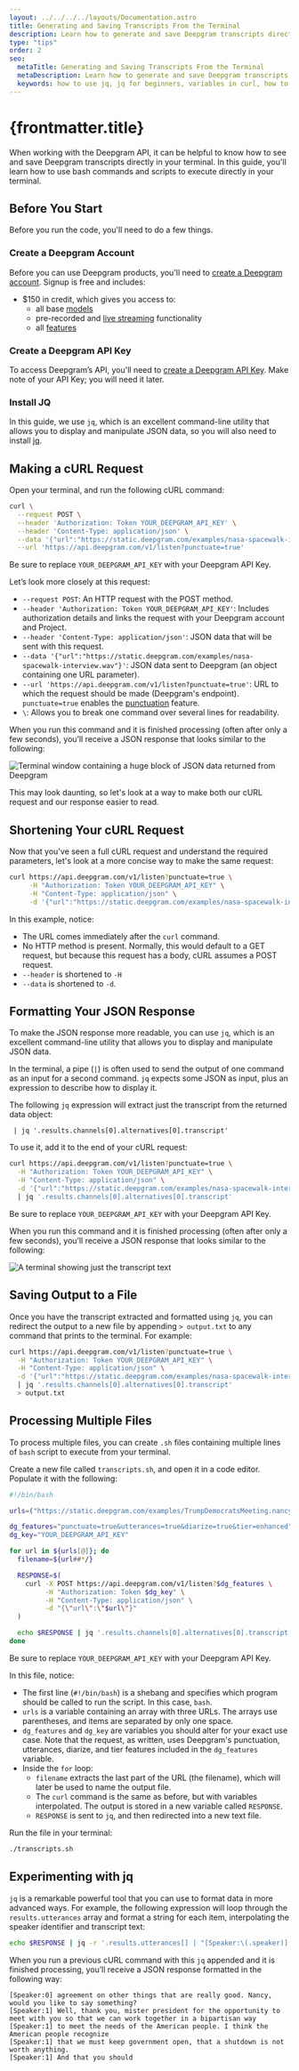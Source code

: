 ```yaml
---
layout: ../../../../layouts/Documentation.astro
title: Generating and Saving Transcripts From the Terminal
description: Learn how to generate and save Deepgram transcripts directly from your terminal.
type: "tips"
order: 2
seo:
  metaTitle: Generating and Saving Transcripts From the Terminal
  metaDescription: Learn how to generate and save Deepgram transcripts directly from your terminal.
  keywords: how to use jq, jq for beginners, variables in curl, how to write bash scripts, save curl output, save terminal output, save file from terminal
---
```



# {frontmatter.title}

When working with the Deepgram API, it can be helpful to know how to see and save Deepgram transcripts directly in your terminal. In this guide, you'll learn how to use bash commands and scripts to execute directly in your terminal.

## Before You Start

Before you run the code, you'll need to do a few things.

### Create a Deepgram Account

Before you can use Deepgram products, you'll need to [create a Deepgram account](https://console.deepgram.com/signup?jump=keys). Signup is free and includes:

- $150 in credit, which gives you access to:
  - all base [models](/documentation/features/model/)
  - pre-recorded and [live streaming](/documentation/getting-started/streaming/) functionality
  - all [features](/documentation/features/)

### Create a Deepgram API Key

To access Deepgram’s API, you'll need to [create a Deepgram API Key](https://console.deepgram.com/signup?jump=keys). Make note of your API Key; you will need it later.

### Install JQ

In this guide, we use `jq`, which is an excellent command-line utility that allows you to display and manipulate JSON data, so you will also need to install [jq](https://stedolan.github.io/jq/).

## Making a cURL Request

Open your terminal, and run the following cURL command:

```bash
curl \
  --request POST \
  --header 'Authorization: Token YOUR_DEEPGRAM_API_KEY' \
  --header 'Content-Type: application/json' \
  --data '{"url":"https://static.deepgram.com/examples/nasa-spacewalk-interview.wav"}' \
  --url 'https://api.deepgram.com/v1/listen?punctuate=true'
```

<Alert type="warning">

Be sure to replace `YOUR_DEEPGRAM_API_KEY` with your Deepgram API Key.

</Alert>

Let’s look more closely at this request:

- `--request POST`: An HTTP request with the POST method.
- `--header 'Authorization: Token YOUR_DEEPGRAM_API_KEY'`: Includes authorization details and links the request with your Deepgram account and Project.
- `--header 'Content-Type: application/json'`: JSON data that will be sent with this request.
- `--data '{"url":"https://static.deepgram.com/examples/nasa-spacewalk-interview.wav"}'`: JSON data sent to Deepgram (an object containing one URL parameter).
- `--url 'https://api.deepgram.com/v1/listen?punctuate=true'`: URL to which the request should be made (Deepgram's endpoint). `punctuate=true` enables the [punctuation](/documentation/features/punctuate/) feature.
- `\`: Allows you to break one command over several lines for readability.

When you run this command and it is finished processing (often after only a few seconds), you’ll receive a JSON response that looks similar to the following:

![Terminal window containing a huge block of JSON data returned from Deepgram](./full-output.png)

This may look daunting, so let's look at a way to make both our cURL request and our response easier to read.

## Shortening Your cURL Request

Now that you've seen a full cURL request and understand the required parameters, let's look at a more concise way to make the same request:

```bash
curl https://api.deepgram.com/v1/listen?punctuate=true \
     -H "Authorization: Token YOUR_DEEPGRAM_API_KEY" \
     -H "Content-Type: application/json" \
     -d '{"url":"https://static.deepgram.com/examples/nasa-spacewalk-interview.wav"}'
```

In this example, notice:

- The URL comes immediately after the `curl` command.
- No HTTP method is present. Normally, this would default to a GET request, but because this request has a body, cURL assumes a POST request.
- `--header` is shortened to `-H`
- `--data` is shortened to `-d`.

## Formatting Your JSON Response

To make the JSON response more readable, you can use `jq`, which is an excellent command-line utility that allows you to display and manipulate JSON data.

In the terminal, a pipe (`|`) is often used to send the output of one command as an input for a second command. `jq` expects some JSON as input, plus an expression to describe how to display it.

The following `jq` expression will extract just the transcript from the returned data object:

` | jq '.results.channels[0].alternatives[0].transcript'`

To use it, add it to the end of your cURL request:

```bash
curl https://api.deepgram.com/v1/listen?punctuate=true \
  -H "Authorization: Token YOUR_DEEPGRAM_API_KEY" \
  -H "Content-Type: application/json" \
  -d '{"url":"https://static.deepgram.com/examples/nasa-spacewalk-interview.wav"}' \
  | jq '.results.channels[0].alternatives[0].transcript'
```

<Alert type="warning">

Be sure to replace `YOUR_DEEPGRAM_API_KEY` with your Deepgram API Key.

</Alert>

When you run this command and it is finished processing (often after only a few seconds), you’ll receive a JSON response that looks similar to the following:

![A terminal showing just the transcript text](./jq.png)

## Saving Output to a File

Once you have the transcript extracted and formatted using `jq`, you can redirect the output to a new file by appending `> output.txt` to any command that prints to the terminal. For example:

```bash
curl https://api.deepgram.com/v1/listen?punctuate=true \
  -H "Authorization: Token YOUR_DEEPGRAM_API_KEY" \
  -H "Content-Type: application/json" \
  -d '{"url":"https://static.deepgram.com/examples/nasa-spacewalk-interview.wav"}' \
  | jq '.results.channels[0].alternatives[0].transcript'
  > output.txt
```

## Processing Multiple Files

To process multiple files, you can create `.sh` files containing multiple lines of `bash` script to execute from your terminal.

Create a new file called `transcripts.sh`, and open it in a code editor. Populate it with the following:

```bash
#!/bin/bash

urls=("https://static.deepgram.com/examples/TrumpDemocratsMeeting.nancyshort.wav" "https://static.deepgram.com/examples/nasa-spacewalk-interview.wav" "https://static.deepgram.com/examples/deep-learning-podcast-clip.wav")

dg_features="punctuate=true&utterances=true&diarize=true&tier=enhanced"
dg_key="YOUR_DEEPGRAM_API_KEY"

for url in ${urls[@]}; do
  filename=${url##*/}

  RESPONSE=$(
    curl -X POST https://api.deepgram.com/v1/listen?$dg_features \
         -H "Authorization: Token $dg_key" \
         -H "Content-Type: application/json" \
         -d "{\"url\":\"$url\"}"
  )

  echo $RESPONSE | jq '.results.channels[0].alternatives[0].transcript' > $filename.txt
done
```

<Alert type="warning">

Be sure to replace `YOUR_DEEPGRAM_API_KEY` with your Deepgram API Key.

</Alert>

In this file, notice:

- The first line (`#!/bin/bash`) is a shebang and specifies which program should be called to run the script. In this case, `bash`.
- `urls` is a variable containing an array with three URLs. The arrays use parentheses, and items are separated by only one space.
- `dg_features` and `dg_key` are variables you should alter for your exact use case. Note that the request, as written, uses Deepgram's punctuation, utterances, diarize, and tier features included in the `dg_features` variable.
- Inside the `for` loop:
  - `filename` extracts the last part of the URL (the filename), which will later be used to name the output file.
  - The `curl` command is the same as before, but with variables interpolated. The output is stored in a new variable called `RESPONSE`.
  - `RESPONSE` is sent to `jq`, and then redirected into a new text file.

Run the file in your terminal:

```bash
./transcripts.sh
```

## Experimenting with jq

`jq` is a remarkable powerful tool that you can use to format data in more advanced ways. For example, the following expression will loop through the `results.utterances` array and format a string for each item, interpolating the speaker identifier and transcript text:

```bash
echo $RESPONSE | jq -r '.results.utterances[] | "[Speaker:\(.speaker)] \(.transcript)"' > $filename.txt
```

When you run a previous cURL command with this `jq` appended and it is finished processing, you’ll receive a JSON response formatted in the following way:

```
[Speaker:0] agreement on other things that are really good. Nancy, would you like to say something?
[Speaker:1] Well, thank you, mister president for the opportunity to meet with you so that we can work together in a bipartisan way
[Speaker:1] to meet the needs of the American people. I think the American people recognize
[Speaker:1] that we must keep government open, that a shutdown is not worth anything.
[Speaker:1] And that you should
```
